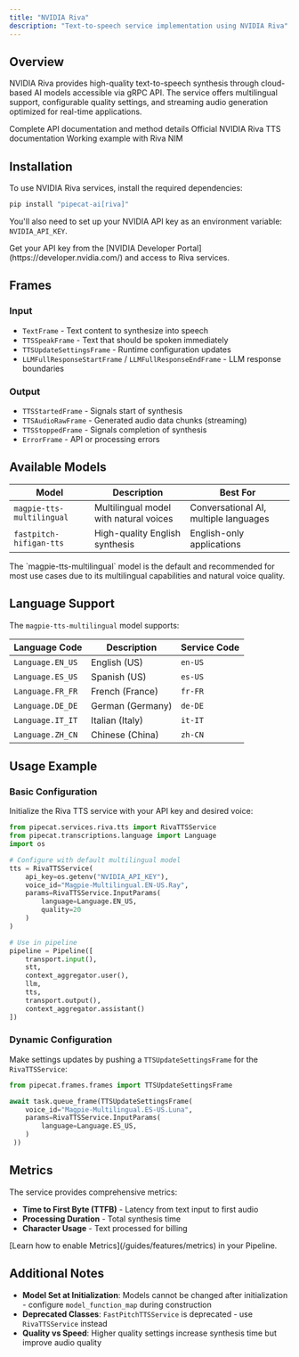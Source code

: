 ```yaml
---
title: "NVIDIA Riva"
description: "Text-to-speech service implementation using NVIDIA Riva"
---
```


## Overview

NVIDIA Riva provides high-quality text-to-speech synthesis through cloud-based AI models accessible via gRPC API. The service offers multilingual support, configurable quality settings, and streaming audio generation optimized for real-time applications.

<CardGroup cols={3}>
  <Card
    title="API Reference"
    icon="code"
    href="https://reference-server.pipecat.ai/en/latest/api/pipecat.services.riva.tts.html"
  >
    Complete API documentation and method details
  </Card>
  <Card
    title="NVIDIA Riva Docs"
    icon="book"
    href="https://docs.nvidia.com/deeplearning/riva/user-guide/docs/tts/tts-overview.html"
  >
    Official NVIDIA Riva TTS documentation
  </Card>
  <Card
    title="Example Code"
    icon="play"
    href="https://github.com/pipecat-ai/pipecat/blob/main/examples/foundational/07r-interruptible-riva-nim.py"
  >
    Working example with Riva NIM
  </Card>
</CardGroup>

## Installation

To use NVIDIA Riva services, install the required dependencies:

```bash
pip install "pipecat-ai[riva]"
```

You'll also need to set up your NVIDIA API key as an environment variable: `NVIDIA_API_KEY`.

<Tip>
  Get your API key from the [NVIDIA Developer
  Portal](https://developer.nvidia.com/) and access to Riva services.
</Tip>

## Frames

### Input

- `TextFrame` - Text content to synthesize into speech
- `TTSSpeakFrame` - Text that should be spoken immediately
- `TTSUpdateSettingsFrame` - Runtime configuration updates
- `LLMFullResponseStartFrame` / `LLMFullResponseEndFrame` - LLM response boundaries

### Output

- `TTSStartedFrame` - Signals start of synthesis
- `TTSAudioRawFrame` - Generated audio data chunks (streaming)
- `TTSStoppedFrame` - Signals completion of synthesis
- `ErrorFrame` - API or processing errors

## Available Models

| Model                     | Description                            | Best For                              |
| ------------------------- | -------------------------------------- | ------------------------------------- |
| `magpie-tts-multilingual` | Multilingual model with natural voices | Conversational AI, multiple languages |
| `fastpitch-hifigan-tts`   | High-quality English synthesis         | English-only applications             |

<Note>
  The `magpie-tts-multilingual` model is the default and recommended for most
  use cases due to its multilingual capabilities and natural voice quality.
</Note>

## Language Support

The `magpie-tts-multilingual` model supports:

| Language Code    | Description      | Service Code |
| ---------------- | ---------------- | ------------ |
| `Language.EN_US` | English (US)     | `en-US`      |
| `Language.ES_US` | Spanish (US)     | `es-US`      |
| `Language.FR_FR` | French (France)  | `fr-FR`      |
| `Language.DE_DE` | German (Germany) | `de-DE`      |
| `Language.IT_IT` | Italian (Italy)  | `it-IT`      |
| `Language.ZH_CN` | Chinese (China)  | `zh-CN`      |

## Usage Example

### Basic Configuration

Initialize the Riva TTS service with your API key and desired voice:

```python
from pipecat.services.riva.tts import RivaTTSService
from pipecat.transcriptions.language import Language
import os

# Configure with default multilingual model
tts = RivaTTSService(
    api_key=os.getenv("NVIDIA_API_KEY"),
    voice_id="Magpie-Multilingual.EN-US.Ray",
    params=RivaTTSService.InputParams(
        language=Language.EN_US,
        quality=20
    )
)

# Use in pipeline
pipeline = Pipeline([
    transport.input(),
    stt,
    context_aggregator.user(),
    llm,
    tts,
    transport.output(),
    context_aggregator.assistant()
])
```

### Dynamic Configuration

Make settings updates by pushing a `TTSUpdateSettingsFrame` for the `RivaTTSService`:

```python
from pipecat.frames.frames import TTSUpdateSettingsFrame

await task.queue_frame(TTSUpdateSettingsFrame(
    voice_id="Magpie-Multilingual.ES-US.Luna",
    params=RivaTTSService.InputParams(
        language=Language.ES_US,
    )
 ))
```

## Metrics

The service provides comprehensive metrics:

- **Time to First Byte (TTFB)** - Latency from text input to first audio
- **Processing Duration** - Total synthesis time
- **Character Usage** - Text processed for billing

<Info>
  [Learn how to enable Metrics](/guides/features/metrics) in your Pipeline.
</Info>

## Additional Notes

- **Model Set at Initialization**: Models cannot be changed after initialization - configure `model_function_map` during construction
- **Deprecated Classes**: `FastPitchTTSService` is deprecated - use `RivaTTSService` instead
- **Quality vs Speed**: Higher quality settings increase synthesis time but improve audio quality
